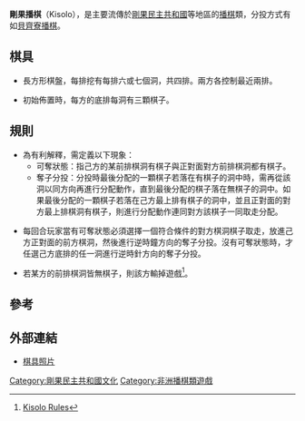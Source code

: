 '''剛果播棋'''（Kisolo），是主要流傳於[[剛果民主共和國|剛果民主共和國]]等地區的[[播棋|播棋]]類，分投方式有如[[貝齊寮播棋|貝齊寮播棋]]。

== 棋具 ==

*長方形棋盤，每排挖有每排六或七個洞，共四排。兩方各控制最近兩排。

*初始佈置時，每方的底排每洞有三顆棋子。

==規則==

*為有利解釋，需定義以下現象：
**可奪狀態：指己方的某前排棋洞有棋子與正對面對方前排棋洞都有棋子。
**奪子分投：分投時最後分配的一顆棋子若落在有棋子的洞中時，需再從該洞以同方向再進行分配動作，直到最後分配的棋子落在無棋子的洞中。如果最後分配的一顆棋子若落在己方最上排有棋子的洞中，並且正對面的對方最上排棋洞有棋子，則進行分配動作連同對方該棋子一同取走分配。

*每回合玩家當有可奪狀態必須選擇一個符合條件的對方棋洞棋子取走，放進己方正對面的前方棋洞，然後進行逆時鐘方向的奪子分投。沒有可奪狀態時，才任選己方底排的任一洞進行逆時針方向的奪子分投。

*若某方的前排棋洞皆無棋子，則該方輸掉遊戲<ref>[http://www.awale.info/mes-jocs-mancala/kisolo?lang=en Kisolo Rules]{{Dead link|date=2019年10月 |bot=InternetArchiveBot |fix-attempted=yes }}</ref>。

==參考==
<div class="references-small">
<references/>
</div>

==外部連結==

*[http://www.wikimanqala.org/wiki/Image:Luba_figure2.jpg 棋具照片] {{Wayback|url=http://www.wikimanqala.org/wiki/Image:Luba_figure2.jpg |date=20070308082701 }}

[[Category:剛果民主共和國文化|Category:剛果民主共和國文化]]
[[Category:非洲播棋類遊戲|Category:非洲播棋類遊戲]]